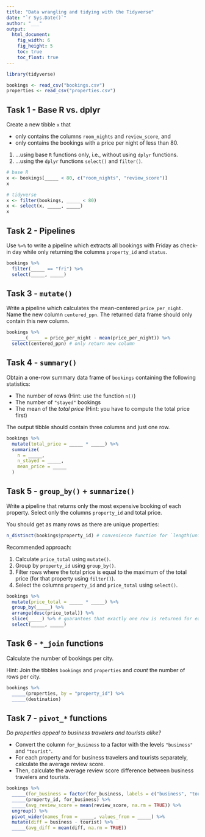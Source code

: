 ---
title: "Data wrangling and tidying with the Tidyverse"
date: "`r Sys.Date()`"
author: "___"
output: 
  html_document:
    fig_width: 6
    fig_height: 5
    toc: true
    toc_float: true
---

```{r setup}
library(tidyverse)

bookings <- read_csv("bookings.csv")
properties <- read_csv("properties.csv")
```

## Task 1 - Base R vs. dplyr

Create a new tibble `x` that

- only contains the columns `room_nights` and `review_score`, and
- only contains the bookings with a price per night of less than 80.

1. ...using base `R` functions only, i.e., without using `dplyr` functions.
2. ...using the `dplyr` functions `select()` and `filter()`.

```{r 1}
# base R
x <- bookings[_____ < 80, c("room_nights", "review_score")]
x

# tidyverse
x <- filter(bookings, _____ < 80)
x <- select(x, _____, _____)
x
```

## Task 2 - Pipelines

Use `%>%` to write a pipeline which extracts all bookings with Friday as check-in
day while only returning the columns `property_id` and `status`.

```{r 2}
bookings %>%
  filter(_____ == "fri") %>%
  select(_____, _____)
```

## Task 3 - `mutate()`

Write a pipeline which calculates the mean-centered `price_per_night`. 
Name the new column `centered_ppn`. 
The returned data frame should only contain this new column.

```{r 3}
bookings %>% 
  _____(_____ = price_per_night - mean(price_per_night)) %>%
  select(centered_ppn) # only return new column
```

## Task 4 - `summary()`

Obtain a one-row summary data frame of `bookings` containing the following statistics:

- The number of rows (Hint: use the function `n()`)
- The number of `"stayed"` bookings
- The mean of the _total price_ (Hint: you have to compute the total price first)

The output tibble should contain three columns and just one row.

```{r 4}
bookings %>%
  mutate(total_price = _____ * _____) %>%
  summarize(
    n = _____,
    n_stayed = _____,
    mean_price = _____
  )
```

## Task 5 - `group_by()` + `summarize()`

Write a pipeline that returns only the most expensive booking of each property. 
Select only the columns `property_id` and total price.

You should get as many rows as there are unique properties:

```{r 5-n_distinct}
n_distinct(bookings$property_id) # convenience function for `length(unique(bookings$property_id))`
```

Recommended approach:

1. Calculate `price_total` using `mutate()`.
2. Group by `property_id` using `group_by()`.
3. Filter rows where the total price is equal to the maximum of the total price
(for that property using `filter()`).
4. Select the columns `property_id` and `price_total` using `select()`.

```{r 5}
bookings %>%
  mutate(price_total = _____ * _____) %>%
  group_by(_____) %>%
  arrange(desc(price_total)) %>%
  slice(_____) %>% # guarantees that exactly one row is returned for each property
  select(_____, _____)
```

## Task 6 - `*_join` functions

Calculate the number of bookings per city.

Hint: Join the tibbles `bookings` and `properties` and _count_ the number of rows per city.

```{r 6}
bookings %>%
  _____(properties, by = "property_id") %>%
  _____(destination)
```

## Task 7 - `pivot_*` functions

_Do properties appeal to business travelers and tourists alike?_

- Convert the column `for_business` to a factor with the levels `"business"` and `"tourist"`.
- For each property and for business travelers and tourists separately, calculate the average review score.
- Then, calculate the average review score difference between business travelers and tourists.

```{r 7}
bookings %>%
  _____(for_business = factor(for_business, labels = c("business", "tourist"))) %>%
  _____(property_id, for_business) %>%
  _____(avg_review_score = mean(review_score, na.rm = TRUE)) %>%
  ungroup() %>%
  pivot_wider(names_from = _____, values_from = _____) %>%
  mutate(diff = business - tourist) %>%
  _____(avg_diff = mean(diff, na.rm = TRUE))
```
